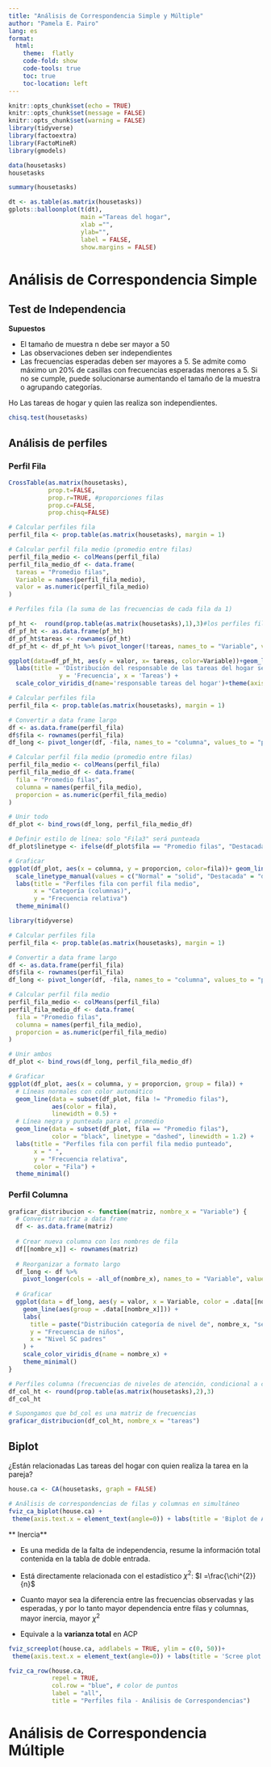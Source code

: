 ---
title: "Análisis de Correspondencia Simple y Múltiple"
author: "Pamela E. Pairo"
lang: es
format:
  html:
    theme:  flatly
    code-fold: show
    code-tools: true
    toc: true
    toc-location: left
---

```{r setup, include=FALSE}
knitr::opts_chunk$set(echo = TRUE)
knitr::opts_chunk$set(message = FALSE)
knitr::opts_chunk$set(warning = FALSE)
library(tidyverse)
library(factoextra)
library(FactoMineR)
library(gmodels)
```

```{r}

data(housetasks)
housetasks

```

```{r}
summary(housetasks)
```

```{r}
dt <- as.table(as.matrix(housetasks))
gplots::balloonplot(t(dt), 
                    main ="Tareas del hogar", 
                    xlab ="", 
                    ylab="",
                    label = FALSE, 
                    show.margins = FALSE)
```

# Análisis de Correspondencia Simple
## Test de Independencia

**Supuestos**

- El tamaño de muestra n debe ser mayor a 50
- Las observaciones deben ser independientes
- Las frecuencias esperadas deben ser mayores a 5. Se admite como máximo un 20% de casillas con frecuencias esperadas menores a 5. Si no se cumple, puede solucionarse aumentando el tamaño de la muestra o agrupando categorías.

Ho Las tareas de hogar y quien las realiza son independientes.

```{r}
chisq.test(housetasks)
```
## Análisis de perfiles
### Perfil Fila

```{r}
CrossTable(as.matrix(housetasks),
           prop.t=FALSE,
           prop.r=TRUE, #proporciones filas
           prop.c=FALSE, 
           prop.chisq=FALSE)
```

```{r}
# Calcular perfiles fila
perfil_fila <- prop.table(as.matrix(housetasks), margin = 1)

# Calcular perfil fila medio (promedio entre filas)
perfil_fila_medio <- colMeans(perfil_fila)
perfil_fila_medio_df <- data.frame(
  tareas = "Promedio filas",
  Variable = names(perfil_fila_medio),
  valor = as.numeric(perfil_fila_medio)
)
```

```{r}
# Perfiles fila (la suma de las frecuencias de cada fila da 1)

pf_ht <-  round(prop.table(as.matrix(housetasks),1),3)#los perfiles fila
df_pf_ht <- as.data.frame(pf_ht) 
df_pf_ht$tareas <- rownames(pf_ht)
df_pf_ht <- df_pf_ht %>% pivot_longer(!tareas, names_to = "Variable", values_to = "valor")

ggplot(data=df_pf_ht, aes(y = valor, x= tareas, color=Variable))+geom_line(aes(group = Variable))+
  labs(title = 'Distribución del responsable de las tareas del hogar según tareas',
              y = 'Frecuencia', x = 'Tareas') +
  scale_color_viridis_d(name='responsable tareas del hogar')+theme(axis.text.x = element_text(angle = 45, hjust = 1))
```

```{r}
# Calcular perfiles fila
perfil_fila <- prop.table(as.matrix(housetasks), margin = 1)

# Convertir a data frame largo
df <- as.data.frame(perfil_fila)
df$fila <- rownames(perfil_fila)
df_long <- pivot_longer(df, -fila, names_to = "columna", values_to = "proporcion")

# Calcular perfil fila medio (promedio entre filas)
perfil_fila_medio <- colMeans(perfil_fila)
perfil_fila_medio_df <- data.frame(
  fila = "Promedio filas",
  columna = names(perfil_fila_medio),
  proporcion = as.numeric(perfil_fila_medio)
)

# Unir todo
df_plot <- bind_rows(df_long, perfil_fila_medio_df)

# Definir estilo de línea: solo "Fila3" será punteada
df_plot$linetype <- ifelse(df_plot$fila == "Promedio filas", "Destacada", "Normal")

# Graficar
ggplot(df_plot, aes(x = columna, y = proporcion, color=fila))+ geom_line(aes(group = fila))+
  scale_linetype_manual(values = c("Normal" = "solid", "Destacada" = "dashed"))+
  labs(title = "Perfiles fila con perfil fila medio",
       x = "Categoría (columnas)",
       y = "Frecuencia relativa") 
  theme_minimal()

```

```{r}
library(tidyverse)

# Calcular perfiles fila
perfil_fila <- prop.table(as.matrix(housetasks), margin = 1)

# Convertir a data frame largo
df <- as.data.frame(perfil_fila)
df$fila <- rownames(perfil_fila)
df_long <- pivot_longer(df, -fila, names_to = "columna", values_to = "proporcion")

# Calcular perfil fila medio
perfil_fila_medio <- colMeans(perfil_fila)
perfil_fila_medio_df <- data.frame(
  fila = "Promedio filas",
  columna = names(perfil_fila_medio),
  proporcion = as.numeric(perfil_fila_medio)
)

# Unir ambos
df_plot <- bind_rows(df_long, perfil_fila_medio_df)

# Graficar
ggplot(df_plot, aes(x = columna, y = proporcion, group = fila)) +
  # Líneas normales con color automático
  geom_line(data = subset(df_plot, fila != "Promedio filas"),
            aes(color = fila),
            linewidth = 0.5) +
  # Línea negra y punteada para el promedio
  geom_line(data = subset(df_plot, fila == "Promedio filas"),
            color = "black", linetype = "dashed", linewidth = 1.2) +
  labs(title = "Perfiles fila con perfil fila medio punteado",
       x = " ",
       y = "Frecuencia relativa",
       color = "Fila") +
  theme_minimal()

```



### Perfil Columna

```{r}

graficar_distribucion <- function(matriz, nombre_x = "Variable") {
  # Convertir matriz a data frame
  df <- as.data.frame(matriz)
  
  # Crear nueva columna con los nombres de fila
  df[[nombre_x]] <- rownames(matriz)
  
  # Reorganizar a formato largo
  df_long <- df %>% 
    pivot_longer(cols = -all_of(nombre_x), names_to = "Variable", values_to = "valor")
  
  # Graficar
  ggplot(data = df_long, aes(y = valor, x = Variable, color = .data[[nombre_x]])) +
    geom_line(aes(group = .data[[nombre_x]])) +
    labs(
      title = paste("Distribución categoría de nivel de", nombre_x, "según nivel SC padres"),
      y = "Frecuencia de niños",
      x = "Nivel SC padres"
    ) +
    scale_color_viridis_d(name = nombre_x) +
    theme_minimal()
}

```


```{r}
# Perfiles columna (frecuencias de niveles de atención, condicional a cada columna (categoría SC padres))
df_col_ht <- round(prop.table(as.matrix(housetasks),2),3)
df_col_ht
```
```{r}
# Supongamos que bd_col es una matriz de frecuencias
graficar_distribucion(df_col_ht, nombre_x = "tareas")
```
## Biplot

¿Están relacionadas Las tareas del hogar con quien realiza la tarea en la pareja?

```{r}
house.ca <- CA(housetasks, graph = FALSE)

# Análisis de correspondencias de filas y columnas en simultáneo
fviz_ca_biplot(house.ca) +
 theme(axis.text.x = element_text(angle=0)) + labs(title = 'Biplot de Análisis de Correspondencia Housetasks')+theme(panel.background = element_rect(fill = "grey95"))
```

** Inercia**

- Es una medida de la falta de independencia, resume la información total
contenida en la tabla de doble entrada.

- Está directamente relacionada con el estadístico $\chi^{2}$: $I =\frac{\chi^{2}}{n}$

- Cuanto mayor sea la diferencia entre las frecuencias observadas y las
esperadas, y por lo tanto mayor dependencia entre filas y columnas, mayor
inercia, mayor $\chi^{2}$

- Equivale a la **varianza total** en ACP


```{r}
fviz_screeplot(house.ca, addlabels = TRUE, ylim = c(0, 50))+
 theme(axis.text.x = element_text(angle=0)) + labs(title = 'Scree plot',  x = 'Dimensión', y = 'Contribución inercia explicada')+theme(panel.background = element_rect(fill = "grey95"))
```

```{r}
fviz_ca_row(house.ca, 
            repel = TRUE, 
            col.row = "blue", # color de puntos
            label = "all", 
            title = "Perfiles fila - Análisis de Correspondencias")
```

# Análisis de Correspondencia Múltiple

